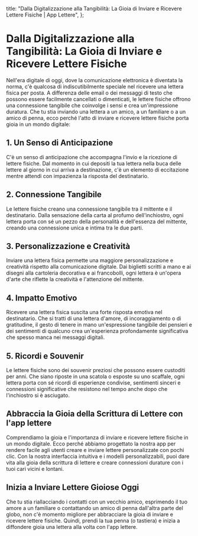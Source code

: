 
  title: "Dalla Digitalizzazione alla Tangibilità: La Gioia di Inviare e Ricevere Lettere Fisiche | App Lettere",
};

# Dalla Digitalizzazione alla Tangibilità: La Gioia di Inviare e Ricevere Lettere Fisiche

<MdxImage src="/blog/digital-tangible-joy-letters.jpg" alt="La Gioia di Inviare e Ricevere Lettere Fisiche" width={800} height={700} />

Nell'era digitale di oggi, dove la comunicazione elettronica è diventata la norma, c'è qualcosa di indiscutibilmente speciale nel ricevere una lettera fisica per posta. A differenza delle email o dei messaggi di testo che possono essere facilmente cancellati o dimenticati, le lettere fisiche offrono una connessione tangibile che coinvolge i sensi e crea un'impressione duratura. Che tu stia inviando una lettera a un amico, a un familiare o a un amico di penna, ecco perché l'atto di inviare e ricevere lettere fisiche porta gioia in un mondo digitale:

## 1. Un Senso di Anticipazione

C'è un senso di anticipazione che accompagna l'invio e la ricezione di lettere fisiche. Dal momento in cui depositi la tua lettera nella buca delle lettere al giorno in cui arriva a destinazione, c'è un elemento di eccitazione mentre attendi con impazienza la risposta del destinatario.

## 2. Connessione Tangibile

Le lettere fisiche creano una connessione tangibile tra il mittente e il destinatario. Dalla sensazione della carta al profumo dell'inchiostro, ogni lettera porta con sé un pezzo della personalità e dell'essenza del mittente, creando una connessione unica e intima tra le due parti.

## 3. Personalizzazione e Creatività

Inviare una lettera fisica permette una maggiore personalizzazione e creatività rispetto alla comunicazione digitale. Dai biglietti scritti a mano e ai disegni alla cartoleria decorativa e ai francobolli, ogni lettera è un'opera d'arte che riflette la creatività e l'attenzione del mittente.

## 4. Impatto Emotivo

Ricevere una lettera fisica suscita una forte risposta emotiva nel destinatario. Che si tratti di una lettera d'amore, di incoraggiamento o di gratitudine, il gesto di tenere in mano un'espressione tangibile dei pensieri e dei sentimenti di qualcuno crea un'esperienza profondamente significativa che spesso manca nei messaggi digitali.

## 5. Ricordi e Souvenir

Le lettere fisiche sono dei souvenir preziosi che possono essere custoditi per anni. Che siano riposte in una scatola o esposte su uno scaffale, ogni lettera porta con sé ricordi di esperienze condivise, sentimenti sinceri e connessioni significative che resistono nel tempo anche dopo che l'inchiostro si è asciugato.

## Abbraccia la Gioia della Scrittura di Lettere con l'app lettere

Comprendiamo la gioia e l'importanza di inviare e ricevere lettere fisiche in un mondo digitale. Ecco perché abbiamo progettato la nostra app per rendere facile agli utenti creare e inviare lettere personalizzate con pochi clic. Con la nostra interfaccia intuitiva e i modelli personalizzabili, puoi dare vita alla gioia della scrittura di lettere e creare connessioni durature con i tuoi cari vicini e lontani.

## Inizia a Inviare Lettere Gioiose Oggi

Che tu stia riallacciando i contatti con un vecchio amico, esprimendo il tuo amore a un familiare o contattando un amico di penna dall'altra parte del globo, non c'è momento migliore per abbracciare la gioia di inviare e ricevere lettere fisiche. Quindi, prendi la tua penna (o tastiera) e inizia a diffondere gioia una lettera alla volta con l'app lettere.